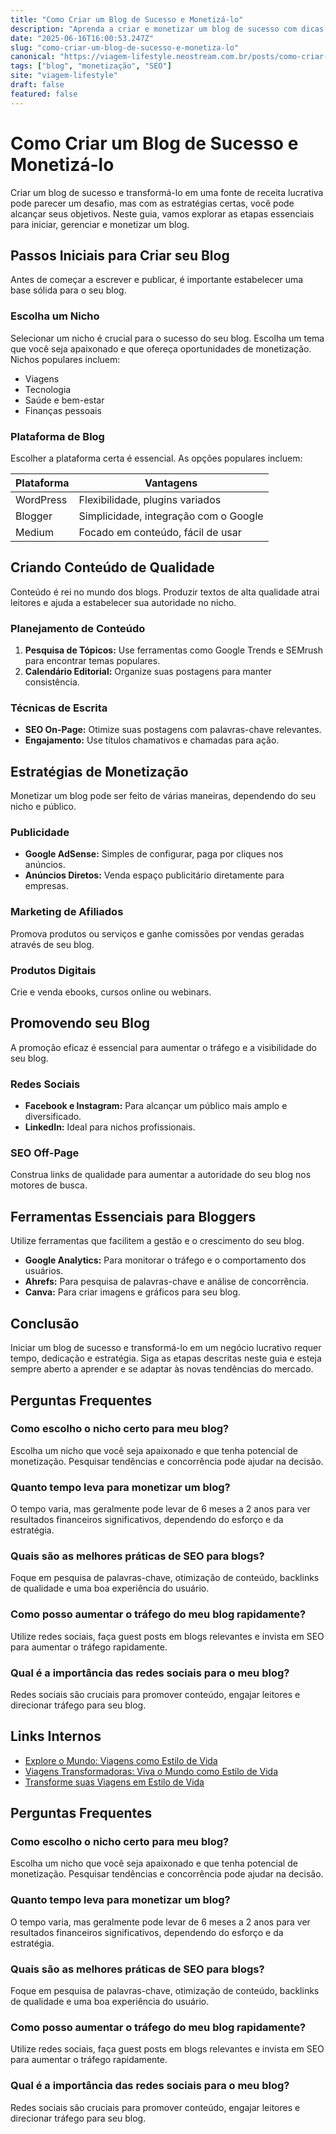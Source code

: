 ```yaml
---
title: "Como Criar um Blog de Sucesso e Monetizá-lo"
description: "Aprenda a criar e monetizar um blog de sucesso com dicas práticas e estratégias eficazes. Transforme seu conteúdo em um negócio lucrativo."
date: "2025-06-16T16:00:53.247Z"
slug: "como-criar-um-blog-de-sucesso-e-monetiza-lo"
canonical: "https://viagem-lifestyle.neostream.com.br/posts/como-criar-um-blog-de-sucesso-e-monetiza-lo"
tags: ["blog", "monetização", "SEO"]
site: "viagem-lifestyle"
draft: false
featured: false
---
```


# Como Criar um Blog de Sucesso e Monetizá-lo

Criar um blog de sucesso e transformá-lo em uma fonte de receita lucrativa pode parecer um desafio, mas com as estratégias certas, você pode alcançar seus objetivos. Neste guia, vamos explorar as etapas essenciais para iniciar, gerenciar e monetizar um blog.

## Passos Iniciais para Criar seu Blog

Antes de começar a escrever e publicar, é importante estabelecer uma base sólida para o seu blog.

### Escolha um Nicho

Selecionar um nicho é crucial para o sucesso do seu blog. Escolha um tema que você seja apaixonado e que ofereça oportunidades de monetização. Nichos populares incluem:

- Viagens
- Tecnologia
- Saúde e bem-estar
- Finanças pessoais

### Plataforma de Blog

Escolher a plataforma certa é essencial. As opções populares incluem:

| Plataforma | Vantagens |
|------------|-----------|
| WordPress  | Flexibilidade, plugins variados |
| Blogger    | Simplicidade, integração com o Google |
| Medium     | Focado em conteúdo, fácil de usar |

## Criando Conteúdo de Qualidade

Conteúdo é rei no mundo dos blogs. Produzir textos de alta qualidade atrai leitores e ajuda a estabelecer sua autoridade no nicho.

### Planejamento de Conteúdo

1. **Pesquisa de Tópicos:** Use ferramentas como Google Trends e SEMrush para encontrar temas populares.
2. **Calendário Editorial:** Organize suas postagens para manter consistência.

### Técnicas de Escrita

- **SEO On-Page:** Otimize suas postagens com palavras-chave relevantes.
- **Engajamento:** Use títulos chamativos e chamadas para ação.

## Estratégias de Monetização

Monetizar um blog pode ser feito de várias maneiras, dependendo do seu nicho e público.

### Publicidade

- **Google AdSense:** Simples de configurar, paga por cliques nos anúncios.
- **Anúncios Diretos:** Venda espaço publicitário diretamente para empresas.

### Marketing de Afiliados

Promova produtos ou serviços e ganhe comissões por vendas geradas através de seu blog.

### Produtos Digitais

Crie e venda ebooks, cursos online ou webinars.

## Promovendo seu Blog

A promoção eficaz é essencial para aumentar o tráfego e a visibilidade do seu blog.

### Redes Sociais

- **Facebook e Instagram:** Para alcançar um público mais amplo e diversificado.
- **LinkedIn:** Ideal para nichos profissionais.

### SEO Off-Page

Construa links de qualidade para aumentar a autoridade do seu blog nos motores de busca.

## Ferramentas Essenciais para Bloggers

Utilize ferramentas que facilitem a gestão e o crescimento do seu blog.

- **Google Analytics:** Para monitorar o tráfego e o comportamento dos usuários.
- **Ahrefs:** Para pesquisa de palavras-chave e análise de concorrência.
- **Canva:** Para criar imagens e gráficos para seu blog.

## Conclusão

Iniciar um blog de sucesso e transformá-lo em um negócio lucrativo requer tempo, dedicação e estratégia. Siga as etapas descritas neste guia e esteja sempre aberto a aprender e se adaptar às novas tendências do mercado.

## Perguntas Frequentes

### Como escolho o nicho certo para meu blog?

Escolha um nicho que você seja apaixonado e que tenha potencial de monetização. Pesquisar tendências e concorrência pode ajudar na decisão.

### Quanto tempo leva para monetizar um blog?

O tempo varia, mas geralmente pode levar de 6 meses a 2 anos para ver resultados financeiros significativos, dependendo do esforço e da estratégia.

### Quais são as melhores práticas de SEO para blogs?

Foque em pesquisa de palavras-chave, otimização de conteúdo, backlinks de qualidade e uma boa experiência do usuário.

### Como posso aumentar o tráfego do meu blog rapidamente?

Utilize redes sociais, faça guest posts em blogs relevantes e invista em SEO para aumentar o tráfego rapidamente.

### Qual é a importância das redes sociais para o meu blog?

Redes sociais são cruciais para promover conteúdo, engajar leitores e direcionar tráfego para seu blog.

## Links Internos

- [Explore o Mundo: Viagens como Estilo de Vida](/posts/explore-o-mundo-viagens-como-estilo-de-vida)
- [Viagens Transformadoras: Viva o Mundo como Estilo de Vida](/posts/viagens-transformadoras-viva-o-mundo-como-estilo-de-vida)
- [Transforme suas Viagens em Estilo de Vida](/posts/transforme-suas-viagens-em-estilo-de-vida)

## Perguntas Frequentes

### Como escolho o nicho certo para meu blog?
Escolha um nicho que você seja apaixonado e que tenha potencial de monetização. Pesquisar tendências e concorrência pode ajudar na decisão.

### Quanto tempo leva para monetizar um blog?
O tempo varia, mas geralmente pode levar de 6 meses a 2 anos para ver resultados financeiros significativos, dependendo do esforço e da estratégia.

### Quais são as melhores práticas de SEO para blogs?
Foque em pesquisa de palavras-chave, otimização de conteúdo, backlinks de qualidade e uma boa experiência do usuário.

### Como posso aumentar o tráfego do meu blog rapidamente?
Utilize redes sociais, faça guest posts em blogs relevantes e invista em SEO para aumentar o tráfego rapidamente.

### Qual é a importância das redes sociais para o meu blog?
Redes sociais são cruciais para promover conteúdo, engajar leitores e direcionar tráfego para seu blog.
